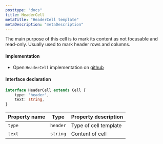 ```yaml
---
posttype: "docs"
title: HeaderCell
metaTitle: "HeaderCell template"
metaDescription: "metaDescription"
---
```


The main purpose of this cell is to mark its content as not focusable and read-only. Usually used to mark header rows 
and columns.

#### Implementation

 - Open `HeaderCell` implementation on <a href="https://github.com/silevis/reactgrid/blob/develop/src/lib/CellTemplates/HeaderCellTemplate.tsx" target="_blank"> github <i className="fas fa-external-link-alt fa-xs pl-1"></i></a>

#### Interface declaration 

```ts
interface HeaderCell extends Cell {
    type: 'header',
    text: string,
}
```

| Property name     | Type              | Property description | 
| ------------      | -------------     | -------------------- |
| `type`            | `header`          | Type of cell template | 
| `text`            | `string`          | Content of cell | 